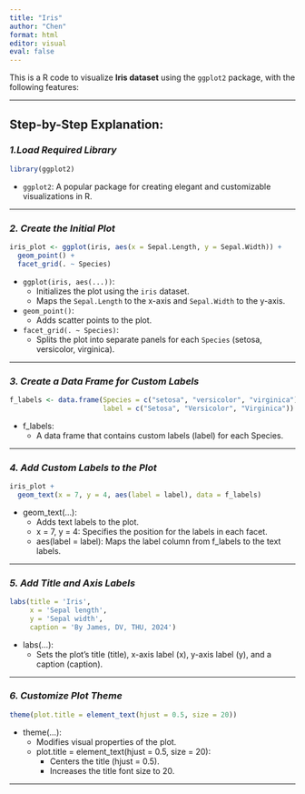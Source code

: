 ```yaml
---
title: "Iris"
author: "Chen"
format: html
editor: visual
eval: false
---
```

This is a R code to visualize **Iris dataset** using the `ggplot2` package, with the following features:

***

## **Step-by-Step Explanation:**

### _1.Load Required Library_
```R
library(ggplot2)
```
* `ggplot2`: A popular package for creating elegant and customizable visualizations in R.

***

### _2. Create the Initial Plot_
```R
iris_plot <- ggplot(iris, aes(x = Sepal.Length, y = Sepal.Width)) +
  geom_point() +
  facet_grid(. ~ Species)
```
* `ggplot(iris, aes(...))`:
  + Initializes the plot using the `iris` dataset.
  + Maps the `Sepal.Length` to the x-axis and `Sepal.Width` to the y-axis.
* `geom_point()`:
  + Adds scatter points to the plot.
- `facet_grid(. ~ Species)`:
  + Splits the plot into separate panels for each `Species` (setosa, versicolor, virginica).
  
***

### _3. Create a Data Frame for Custom Labels_
```R
f_labels <- data.frame(Species = c("setosa", "versicolor", "virginica"), 
                       label = c("Setosa", "Versicolor", "Virginica"))
```
* f_labels:
  + A data frame that contains custom labels (label) for each Species.

***

### _4. Add Custom Labels to the Plot_
```R
iris_plot +
  geom_text(x = 7, y = 4, aes(label = label), data = f_labels)
```
* geom_text(...):
  + Adds text labels to the plot.
  + x = 7, y = 4: Specifies the position for the labels in each facet.
  + aes(label = label): Maps the label column from f_labels to the text labels.  

***

### _5. Add Title and Axis Labels_
```R
labs(title = 'Iris', 
     x = 'Sepal length', 
     y = 'Sepal width',
     caption = 'By James, DV, THU, 2024')
```
* labs(...):
  + Sets the plot’s title (title), x-axis label (x), y-axis label (y), and a caption (caption).

***

### _6. Customize Plot Theme_
```R
theme(plot.title = element_text(hjust = 0.5, size = 20))
```
* theme(...):
  + Modifies visual properties of the plot.
  + plot.title = element_text(hjust = 0.5, size = 20):
    - Centers the title (hjust = 0.5).
    - Increases the title font size to 20.

***
